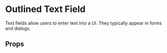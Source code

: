 
<Meta of={TextFieldOutlined} />

# Outlined Text Field 

Text fields allow users to enter text into a UI. They typically appear in forms and dialogs.

<Primary />

## Props

<Controls />
